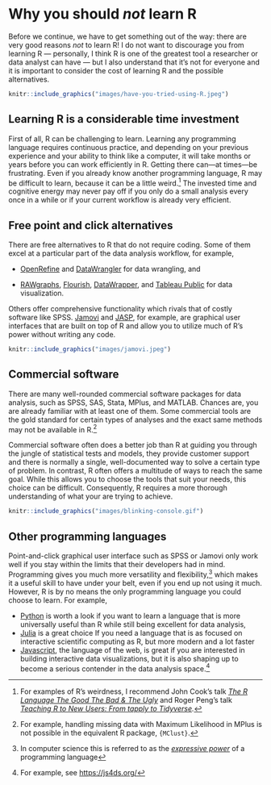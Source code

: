 # Why you should *not* learn R {#why-not-r .unnumbered}

Before we continue, we have to get something out of the way: there are very good reasons
*not* to learn R! I do not want to discourage you from learning R --- personally, I think
R is one of the greatest tool a researcher or data analyst can have --- but I also
understand that it's not for everyone and it is important to consider the cost of learning
R and the possible alternatives.

```r
knitr::include_graphics("images/have-you-tried-using-R.jpeg")
```

## Learning R is a considerable time investment {.unnumbered}

First of all, R can be challenging to learn. Learning any programming language requires
continuous practice, and depending on your previous experience and your ability to think
like a computer, it will take months or years before you can work efficiently in R.
Getting there can---at times---be frustrating. Even if you already know another
programming language, R may be difficult to learn, because it can be a little
weird.[^why-not-1] The invested time and cognitive energy may never pay off if you only do
a small analysis every once in a while or if your current workflow is already very
efficient.

[^why-not-1]: For examples of R's weirdness, I recommend John Cook's talk [*The R Language
    The Good The Bad & The Ugly*](https://youtu.be/6S9r_YbqHy8) and Roger Peng's talk
    [*Teaching R to New Users: From tapply to Tidyverse*](https://youtu.be/5033jBHFiHE)*.*

## Free point and click alternatives {.unnumbered}

There are free alternatives to R that do not require coding. Some of them excel at a
particular part of the data analysis workflow, for example,

-   [OpenRefine](https://openrefine.org/) and
    [DataWrangler](http://vis.stanford.edu/wrangler/) for data wrangling, and

-   [RAWgraphs](https://rawgraphs.io/), [Flourish](https://flourish.studio/),
    [DataWrapper](https://www.datawrapper.de/), and [Tableau
    Public](https://public.tableau.com/) for data visualization.

Others offer comprehensive functionality which rivals that of costly software like SPSS.
[Jamovi](https://www.jamovi.org/) and [JASP](https://jasp-stats.org/), for example, are
graphical user interfaces that are built on top of R and allow you to utilize much of R's
power without writing any code.

```r
knitr::include_graphics("images/jamovi.jpeg")
```

## Commercial software {.unnumbered}

There are many well-rounded commercial software packages for data analysis, such as SPSS,
SAS, Stata, MPlus, and MATLAB. Chances are, you are already familiar with at least one of
them. Some commercial tools are the gold standard for certain types of analyses and the
exact same methods may not be available in R.[^why-not-2]

[^why-not-2]: For example, handling missing data with Maximum Likelihood in MPlus is not
    possible in the equivalent R package, `{MClust}`.

Commercial software often does a better job than R at guiding you through the jungle of
statistical tests and models, they provide customer support and there is normally a
single, well-documented way to solve a certain type of problem. In contrast, R often
offers a multitude of ways to reach the same goal. While this allows you to choose the
tools that suit your needs, this choice can be difficult. Consequently, R requires a more
thorough understanding of what your are trying to achieve.

```r
knitr::include_graphics("images/blinking-console.gif")
```

## Other programming languages {.unnumbered}

Point-and-click graphical user interface such as SPSS or Jamovi only work well if you stay
within the limits that their developers had in mind. Programming gives you much more
versatility and flexibility,[^why-not-3] which makes it a useful skill to have under your
belt, even if you end up not using it much. However, R is by no means the only programming
language you could choose to learn. For example,

[^why-not-3]: In computer science this is referred to as the [*expressive
    power*](https://en.wikipedia.org/wiki/Expressive_power_(computer_science)) of a
    programming language

-   [Python](https://www.python.org/) is worth a look if you want to learn a language that
    is more universally useful than R while still being excellent for data analysis,
-   [Julia](https://julialang.org/) is a great choice If you need a language that is as
    focused on interactive scientific computing as R, but more modern and a lot faster
-   [Javascript](https://developer.mozilla.org/en-US/docs/Web/JavaScript), the language of
    the web, is great if you are interested in building interactive data visualizations,
    but it is also shaping up to become a serious contender in the data analysis
    space.[^why-not-4]

[^why-not-4]: For example, see <https://js4ds.org/>
